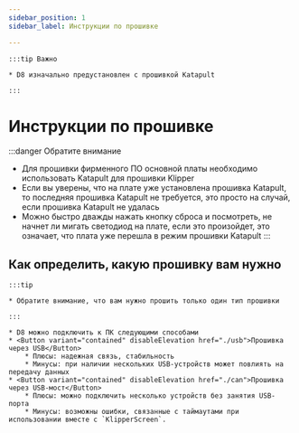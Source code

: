```yaml
---
sidebar_position: 1
sidebar_label: Инструкции по прошивке

---
```





    :::tip Важно

    * D8 изначально предустановлен с прошивкой Katapult

    :::


# Инструкции по прошивке

:::danger Обратите внимание
* Для прошивки фирменного ПО основной платы необходимо использовать Katapult для прошивки Klipper
* Если вы уверены, что на плате уже установлена прошивка Katapult, то последняя прошивка Katapult не требуется, это просто на случай, если прошивка Katapult не удалась
* Можно быстро дважды нажать кнопку сброса и посмотреть, не начнет ли мигать светодиод на плате, если это произойдет, это означает, что плата уже перешла в режим прошивки Katapult
:::

## Как определить, какую прошивку вам нужно

    :::tip

    * Обратите внимание, что вам нужно прошить только один тип прошивки

    :::
    
    * D8 можно подключить к ПК следующими способами
    * <Button variant="contained" disableElevation href="./usb">Прошивка через USB</Button>
        * Плюсы: надежная связь, стабильность
        * Минусы: при наличии нескольких USB-устройств может повлиять на передачу данных
    * <Button variant="contained" disableElevation href="./can">Прошивка через USB-мост</Button>
        * Плюсы: можно подключить несколько устройств без занятия USB-порта
        * Минусы: возможны ошибки, связанные с таймаутами при использовании вместе с `KlipperScreen`.

